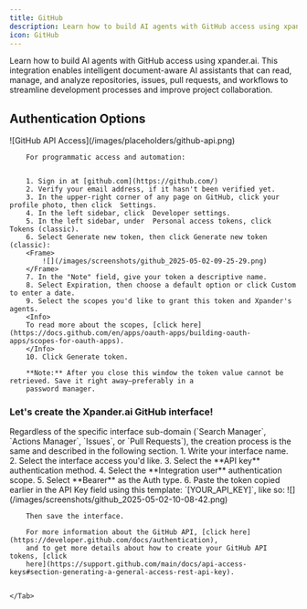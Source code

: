 ```yaml
---
title: GitHub
description: Learn how to build AI agents with GitHub access using xpander.ai.
icon: GitHub
---
```


Learn how to build AI agents with GitHub access using xpander.ai. This integration enables intelligent document-aware AI assistants that can read, manage, and analyze repositories, issues, pull requests, and workflows to streamline development processes and improve project collaboration.

## Authentication Options

<Tabs>
    <Tab title="API Access">
        <Frame caption="GitHub API access configuration">
            ![GitHub API Access](/images/placeholders/github-api.png)
        </Frame>

        For programmatic access and automation:


        1. Sign in at [github.com](https://github.com/)
        2. Verify your email address, if it hasn't been verified yet.
        3. In the upper-right corner of any page on GitHub, click your profile photo, then click  Settings.
        4. In the left sidebar, click  Developer settings.
        5. In the left sidebar, under  Personal access tokens, click Tokens (classic).
        6. Select Generate new token, then click Generate new token (classic):
        <Frame>
			![](/images/screenshots/github_2025-05-02-09-25-29.png)
		</Frame>
        7. In the "Note" field, give your token a descriptive name.
        8. Select Expiration, then choose a default option or click Custom to enter a date.
        9. Select the scopes you'd like to grant this token and Xpander's agents. 
        <Info>
        To read more about the scopes, [click here](https://docs.github.com/en/apps/oauth-apps/building-oauth-apps/scopes-for-oauth-apps).
        </Info>
        10. Click Generate token.

        **Note:** After you close this window the token value cannot be retrieved. Save it right away—preferably in a
        password manager.

### Let's create the Xpander.ai GitHub interface!
<Info>
    Regardless of the specific interface sub-domain (`Search Manager`, `Actions Manager`, `Issues`, or `Pull Requests`), the creation process is the same and described in the following section.
</Info>
        1. Write your interface name.
        2. Select the interface access you'd like.
        3. Select the **API key** authentication method.
        4. Select the **Integration user** authentication scope.
        5. Select **Bearer** as the Auth type.
        6. Paste the token copied earlier in the API Key field using this template: `[YOUR_API_KEY]`, like so:
        <Frame>
			![](/images/screenshots/github_2025-05-02-10-08-42.png)
		</Frame>
        

        Then save the interface.

        For more information about the GitHub API, [click here](https://developer.github.com/docs/authentication),
        and to get more details about how to create your GitHub API tokens, [click
        here](https://support.github.com/main/docs/api-access-keys#section-generating-a-general-access-rest-api-key).


    </Tab>
</Tabs>
